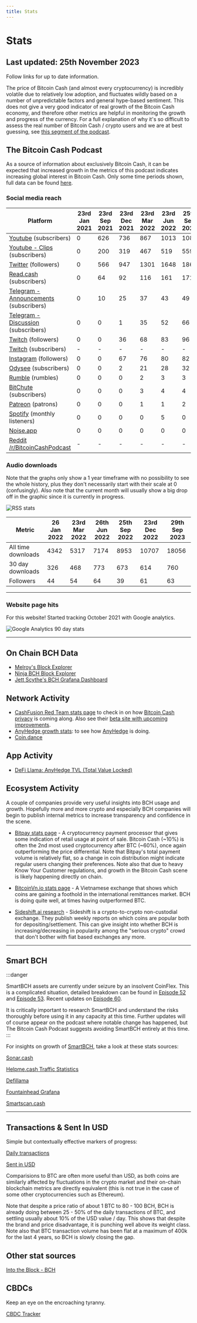 ```yaml
---
title: Stats
---
```



# Stats

## Last updated: 25th November 2023

Follow links for up to date information.

The price of Bitcoin Cash (and almost every cryptocurrency) is incredibly volatile due to relatively low adoption, and fluctuates wildly based on a number of unpredictable factors and general hype-based sentiment. This does not give a very good indicator of real growth of the Bitcoin Cash economy, and therefore other metrics are helpful in monitoring the growth and progress of the currency. For a full explanation of why it's so difficult to assess the real number of Bitcoin Cash / crypto users and we are at best guessing, see [this segment of the podcast](https://youtu.be/tlCV7sQMmx8?t=1852).

## The Bitcoin Cash Podcast

As a source of information about exclusively Bitcoin Cash, it can be expected that increased growth in the metrics of this podcast indicates increasing global interest in Bitcoin Cash. Only some time periods shown, full data can be found [here](https://docs.google.com/spreadsheets/d/1LT2QG1bS7ADGz3K90MZw0niGJyIGmeK1Tavs3j4X3OU/edit?usp=sharing).

### Social media reach

| Platform                                                                                  | 23rd Jan 2021 | 23rd Sep 2021 | 23rd Dec 2021 | 23rd Mar 2022 | 23rd Jun 2022 | 25th Sep 2022 | 23rd Dec 2022 | 22nd Mar 2023 | 23rd Apr 2023 | 23rd May 2023 | 27th June 2023 | 23rd June 2023 | 25 August 2023 | 29 September 2023 | 22 October 2023 | 25 November 2023 | 23 December 2023 |
| ----------------------------------------------------------------------------------------- | ------------- | ------------- | ------------- | ------------- | ------------- | ------------- | ------------- | ------------- | ------------- | ------------- | -------------- | -------------- | -------------- | ----------------- | --------------- | ---------------- | -- |
| [Youtube](https://www.youtube.com/channel/UCsrDsJnHFnkMnJhEslofyPQ) (subscribers)         | 0             | 626           | 736           | 867           | 1013          | 1084          | 1182          | 1275          | 1289          | 1317          | 1377           | 1499           | 1555           | 1604              |            1636 |             1674 | 1778 |
| [Youtube - Clips](https://www.youtube.com/channel/UC22kOwMuIzJCOtAPjoIjkFA) (subscribers) | 0             | 200           | 319           | 467           | 519           | 559           | 626           | 660           | 672           | 689           | 702            | 717            | 727            | 733               |             738 |              746 | 754 |
| [Twitter](https://twitter.com/TheBCHPodcast) (followers)                                  | 0             | 566           | 947           | 1301          | 1648          | 1862          | 4499          | 4382          | 4422          | 4552          | 5467           | 6729           | 6967           | 7084              |            7141 |             7446 | 7768 |
| [Read.cash](https://read.cash/@BitcoinCashPodcast) (subscribers)                          | 0             | 64            | 92            | 116           | 161           | 171           | 178           | 186           | 187           | 188           | 189            | 190            | 191            | 191               |             191 |              191 | 191 |
| [Telegram - Announcements](https://t.me/thebitcoincashpodcast) (subscribers)              | 0             | 10            | 25            | 37            | 43            | 49            | 52            | 59            | 61            | 65            | 67             | 66             | 68             | 68                |              70 |               71 | 70 |
| [Telegram - Discussion](https://t.me/thebitcoincashpodcast_discussion) (subscribers)      | 0             | 0             | 1             | 35            | 52            | 66            | 89            | 102           | 104           | 103           | 128            | 135            | 143            | 146               |             162 |              165 | 171 |
| [Twitch](https://www.twitch.tv/thebitcoincashpodcast) (followers)                         | 0             | 0             | 36            | 68            | 83            | 96            | 1569          | 1691          | 1706          | 1723          | 1700ish        | 1901           | 1939           | 2k                |            2.1k |               2k | 2.1k |
| [Twitch](https://www.twitch.tv/thebitcoincashpodcast) (subscribers)                       | -             | -             | -             | -             | -             | -             | -             | 9             | 9             | 7             | unavailable    | 5              | 6              | n/a               |             n/a |              n/a | n/a |
| [Instagram](https://www.instagram.com/thebitcoincashpodcast/) (followers)                 | 0             | 0             | 67            | 76            | 80            | 82            | 187           | 194           | 201           | 206           | 211            | 219            | 228            | 239               |             236 |              241 | 245 |
| [Odysee](https://odysee.com/@BitcoinCashPodcast:2) (subscribers)                          | 0             | 0             | 2             | 21            | 28            | 32            | 32            | 37            | 38            | 40            | 42             | 42             | 42             | 42                |              43 |               45 | 46 |
| [Rumble](https://rumble.com/user/BitcoinCashPodcast) (rumbles)                            | 0             | 0             | 0             | 2             | 3             | 3             | 7             | 11            | 11            | 11            | 12             | 13             | 14             | 17                |              17 |               29 | 39 |
| [BitChute](https://www.bitchute.com/channel/u4kmVqYxmyU2/) (subscribers)                  | 0             | 0             | 0             | 3             | 4             | 4             | 5             | 9             | 9             | 25            | 12             | 13             | 14             | 14                |              14 |               17 | 18 |
| [Patreon](https://www.patreon.com/bitcoincashpodcast) (patrons)                           | 0             | 0             | 0             | 1             | 1             | 2             | 2             | 2             | 2             | 2             | 2              | 2              | 3              | 3                 |               3 |                3 | 3 |
| [Spotify](https://open.spotify.com/artist/4wyXjYROLQdNvL6qwgCerH) (monthly listeners)     | 0             | 0             | 0             | 0             | 5             | 0             | 2             | 4             | 1             | 2             | 3              | 2              | 2              | 0                 |               5 |                3 | 2 |
| [Noise.app](https://noise.app/TheBitcoinCashPodcast)                                      | 0             | 0             | 0             | 0             | 0             | 0             | 0             | 44            | 47            | 51            | 54             | 62             | 66             | 66                |              70 |               73 | 75 |
| [Reddit /r/BitcoinCashPodcast](https://www.reddit.com/r/BitcoinCashPodcast)               | -             | -             | -             | -             | -             | -             | -             | -             | 16            | 30            | 35             | 45             | 49             | 52                |              54 |               58 | 61 |

### Audio downloads

Note that the graphs only show a 1 year timeframe with no possibility to see the whole history, plus they don't necessarily start with their scale at 0 (confusingly). Also note that the current month will usually show a big drop off in the graphic since it is currently in progress.

<img src={rssUrl} alt="RSS stats" />

| Metric             | 26 Jan 2022 | 23rd Mar 2022 | 26th Jun 2022 | 25th Sep 2022 | 23rd Dec 2022 | 29th Sep 2023 |
| ------------------ | ----------- | ------------- | ------------- | ------------- | ------------- | ------------- |
| All time downloads | 4342        | 5317          | 7174          | 8953          | 10707         | 18056         |
| 30 day downloads   | 326         | 468           | 773           | 673           | 614           | 760           |
| Followers          | 44          | 54            | 64            | 39            | 61            | 63            |

<hr />

### Website page hits

For this website! Started tracking October 2021 with Google analytics.

<img src={ga90dayUrl} alt="Google Analytics 90 day stats" />

<hr />

## On Chain BCH Data

- [Melroy's Block Explorer](https://explorer.melroy.org/)
- [Ninja BCH Block Explorer](https://explorer.bch.ninja/)
- [Jett Scythe's BCH Grafana Dashboard](https://metrics.jettscythe.xyz/public-dashboards/0c3823b0103d4fa8a90d03f3f715742f?orgId=1&refresh=5s&from=now-1h&to=now)

## Network Activity

- [CashFusion Red Team stats page](https://fusionstats.redteam.cash/) to check in on how [Bitcoin Cash privacy](/faqs/BCH/what-about-privacy-on-BCH) is coming along. Also see their [beta site with upcoming improvements](https://beta.redteam.cash/).
- [AnyHedge growth stats](https://gitlab.com/0353F40E/anyhedge-stats/-/blob/master/plots/plots.md): to see how [AnyHedge](/faqs/Tech/what-is-anyhedge) is doing.
- [Coin.dance](https://cash.coin.dance/blocks/transactions)

## App Activity

- [DeFi Llama: AnyHedge TVL (Total Value Locked)](https://defillama.com/protocol/anyhedge?denomination=BCH)

## Ecosystem Activity

A couple of companies provide very useful insights into BCH usage and growth. Hopefully more and more crypto and especially BCH companies will begin to publish internal metrics to increase transparency and confidence in the scene.

- [Bitpay stats page](https://bitpay.com/stats/) - A cryptocurrency payment processor that gives some indication of retail usage at point of sale. Bitcoin Cash (~10%) is often the 2nd most used cryptocurrency after BTC (~60%), once again outperforming the price differential. Note that Bitpay's total payment volume is relatively flat, so a change in coin distribution might indicate regular users changing their preferences. Note also that due to heavy Know Your Customer regulations, and growth in the Bitcoin Cash scene is likely happening directly on chain.

- [BitcoinVn.io stats page](https://bitcoinvn.io/stats) - A Vietnamese exchange that shows which coins are gaining a foothold in the international remittances market. BCH is doing quite well, at times having outperformed BTC.

- [Sideshift.ai research](https://research.sideshift.ai/) - Sideshift is a crypto-to-crypto non-custodial exchange. They publish weekly reports on which coins are popular both for depositing/settlement. This can give insight into whether BCH is increasing/decreasing in popularity among the "serious crypto" crowd that don't bother with fiat based exchanges any more.

<hr />

## Smart BCH

:::danger

SmartBCH assets are currently under seizure by an insolvent CoinFlex. This is a complicated situation, detailed breakdown can be found in [Episode 52](/episodes/52) and [Episode 53](/episodes/53). Recent updates on [Episode 60](/episodes/60).

It is critically important to research SmartBCH and understand the risks thoroughly before using it in any capacity at this time. Further updates will of course appear on the podcast where notable change has happened, but The Bitcoin Cash Podcast suggests avoiding SmartBCH entirely at this time.
:::

For insights on growth of [SmartBCH](/faqs/SmartBCH/what-is-smart-BCH), take a look at these stats sources:

[Sonar.cash](https://sonar.cash/)

[Helpme.cash Traffic Statistics](https://helpme.cash/HelpMe-Statistics/)

[Defillama](https://defillama.com/chain/smartBCH)

[Fountainhead Grafana](https://smartbch.fountainhead.cash/grafana/d/GUnTOBGnz/smartbch?from=now-1y&to=now&refresh=5s&orgId=1)

[Smartscan.cash](https://www.smartscan.cash/)

<hr />

## Transactions & Sent In USD

Simple but contextually effective markers of progress:

[Daily transactions](https://cash.coin.dance/blocks/transactions)

[Sent in USD](https://bitinfocharts.com/comparison/sentinusd-btc-bch.html#3y)

Comparisions to BTC are often more useful than USD, as both coins are similarly affected by fluctuations in the crypto market and their on-chain blockchain metrics are directly equivalent (this is not true in the case of some other cryptocurrencies such as Ethereum).

Note that despite a price ratio of about 1 BTC to 80 - 100 BCH, BCH is already doing between 25 - 50% of the daily transactions of BTC, and settling usually about 10% of the USD value / day. This shows that despite the brand and price disadvantage, it is punching well above its weight class. Note also that BTC transaction volume has been flat at a maximum of 400k for the last 4 years, so BCH is slowly closing the gap.

## Other stat sources

[Into the Block - BCH](https://app.intotheblock.com/coin/BCH)

## CBDCs

Keep an eye on the encroaching tyranny.

[CBDC Tracker](https://cbdctracker.org/)
